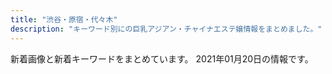 ```yaml
---
title: "渋谷・原宿・代々木"
description: "キーワード別にの巨乳アジアン・チャイナエステ嬢情報をまとめました。"
---
```


新着画像と新着キーワードをまとめています。
2021年01月20日の情報です。

<DmmAffiliateIns />
<KeywordTable
  shops={
    [
    {
        "img_links": [
            "http://awaawa-fairy.work/sp/img/t-t.jpg",
            "http://awaawa-fairy.work/img/st26.png",
            "http://awaawa-fairy.work/img/sta29.png",
            "http://awaawa-fairy.work/sp/img/tit.jpg",
            "http://awaawa-fairy.work/sp/img/pc.jpg",
            "http://awaawa-fairy.work/sp/img/tel.jpg",
            "http://awaawa-fairy.work/sp/img/sta27.png",
            "http://awaawa-fairy.work/sp/img/sta15.png",
            "http://awaawa-fairy.work/img/st22.png",
            "http://awaawa-fairy.work/sp/img/time.jpg",
            "http://awaawa-fairy.work/sp/img/p-27.png",
            "http://awaawa-fairy.work/sp/img/t-o.jpg",
            "http://awaawa-fairy.work/sp/img/sta26.png",
            "http://awaawa-fairy.work/img/sta26.png",
            "http://awaawa-fairy.work/img/mo.png",
            "http://awaawa-fairy.work/sp/img/t-a.jpg",
            "http://awaawa-fairy.work/img/st28.png",
            "http://awaawa-fairy.work/img/st27.png",
            "http://awaawa-fairy.work/sp/img/sta17.png",
            "http://awaawa-fairy.work/sp/img/p-26.png",
            "http://awaawa-fairy.work/sp/img/pic.jpg",
            "http://awaawa-fairy.work/img/sta28.png",
            "http://awaawa-fairy.work/img/sta27.png",
            "http://awaawa-fairy.work/img/st018.png",
            "http://awaawa-fairy.work/sp/img/mv.jpg",
            "http://awaawa-fairy.work/sp/img/line.jpg",
            "http://awaawa-fairy.work/img/sta15.png",
            "http://awaawa-fairy.work/img/sta22.png",
            "http://awaawa-fairy.work/img/st15.png",
            "http://awaawa-fairy.work/img/st29.png",
            "http://awaawa-fairy.work/img/st18.png",
            "http://awaawa-fairy.work/sp/img/p-15.png",
            "http://awaawa-fairy.work/sp/img/sta22.png",
            "http://awaawa-fairy.work/img/sta17.png",
            "http://awaawa-fairy.work/img/bottom.png",
            "http://awaawa-fairy.work/sp/img/sta18.png",
            "http://awaawa-fairy.work/img/nos.png",
            "http://awaawa-fairy.work/sp/img/add.jpg",
            "http://awaawa-fairy.work/sp/img/p-29.png",
            "http://awaawa-fairy.work/sp/img/info.jpg",
            "http://awaawa-fairy.work/sp/img/sta28.png",
            "http://awaawa-fairy.work/img/st4.png",
            "http://awaawa-fairy.work/sp/img/sta29.png",
            "http://awaawa-fairy.work/sp/img/botton.jpg",
            "http://awaawa-fairy.work/sp/img/sys.jpg",
            "http://awaawa-fairy.work/img/st017.png",
            "http://awaawa-fairy.work/img/head.png",
            "http://awaawa-fairy.work/img/sta18.png",
            "http://awaawa-fairy.work/sp/img/t-r.jpg",
            "http://awaawa-fairy.work/sp/img/t-s.jpg",
            "http://awaawa-fairy.work/img/st17.png"
        ],
        "keywords": {
            "88": 5,
            "C": 17,
            "87": 5,
            "D": 4,
            "86": 3,
            "F": 1,
            "85": 4,
            "E": 2
        },
        "name": "\u6ce1\u6ce1\u30d5\u30a7\u30a2\u30ea\u30fc",
        "url": "http://awaawa-fairy.work/",
        "station": "JR\u6e0b\u8c37\u99c5\u897f\u53e3"
    },
    {
        "url": "http://angel.est.cm/",
        "img_links": [
            "http://angel.est.cm/photos/sites/23/2019/11/2019110102361631.jpg",
            "http://angel.est.cm/photos/sites/23/2018/10/2018100318475591.jpg",
            "http://angel.est.cm/photos/sites/23/2016/08/staff2.jpg",
            "http://angel.est.cm/img/top.png",
            "http://angel.est.cm/img/footer.png",
            "http://angel.est.cm/img/r1.jpg",
            "http://angel.est.cm/photos/sites/23/2019/05/2019051010094797.jpg",
            "http://angel.est.cm/img/r3.jpg",
            "http://angel.est.cm/photos/sites/23/2019/05/2019051010094757.jpg",
            "http://angel.est.cm/photos/sites/23/2019/05/2019051010094759.jpg",
            "http://angel.est.cm/img/r2.jpg",
            "http://angel.est.cm/photos/sites/23/2019/05/2019051010094748.jpg",
            "http://angel.est.cm/img/r4.jpg"
        ],
        "keywords": {
            "E": 4,
            "88": 2,
            "D": 8,
            "86": 6,
            "87": 6,
            "C": 2
        },
        "name": "Angel",
        "station": "JR\u6e0b\u8c37\u99c5\u5bae\u76ca\u5742\u53e3"
    },
    {
        "img_links": [
            "http://kokoronosato.tyo.cm/link/massage-de_88_31.jpg",
            "http://kokoronosato.tyo.cm/images/themes/pink/mobile.jpg",
            "http://kokoronosato.tyo.cm/photos/sites/15/2020/08/2020082205444661.jpg",
            "http://kokoronosato.tyo.cm/photos/sites/15/2020/08/2020082203150030.jpg",
            "http://kokoronosato.tyo.cm/link/8831.jpg",
            "http://kokoronosato.tyo.cm/images/themes/pink/s_link.png",
            "http://menlog.net/link/menlog8831.jpg",
            "http://kokoronosato.tyo.cm/images/themes/pink/r3.jpg",
            "http://kokoronosato.tyo.cm/images/themes/pink/no2.png",
            "http://kokoronosato.tyo.cm/images/themes/pink/s_ranking.png",
            "http://kokoronosato.tyo.cm/images/room4.jpg",
            "http://kokoronosato.tyo.cm/photos/sites/15/2019/07/2019072809470568.jpg",
            "http://kokoronosato.tyo.cm/photos/sites/15/2020/08/2020082205443766.jpg",
            "http://kokoronosato.tyo.cm/link/esthelove88-31.jpg",
            "http://kokoronosato.tyo.cm/images/room2.jpg",
            "http://kokoronosato.tyo.cm/images/themes/pink/line.png",
            "http://kokoronosato.tyo.cm/photos/sites/15/2019/07/2019072809450776.jpg",
            "http://kokoronosato.tyo.cm/images/themes/pink/s_news.png",
            "http://kokoronosato.tyo.cm/link/88x31b.jpg",
            "http://kokoronosato.tyo.cm/photos/sites/15/2020/08/2020082205444313.jpg",
            "http://kokoronosato.tyo.cm/photos/sites/15/2020/08/2020082203135850.jpg",
            "http://kokoronosato.tyo.cm/images/room3.jpg",
            "http://kokoronosato.tyo.cm/photos/sites/15/2019/07/2019072809445954.jpg",
            "http://kokoronosato.tyo.cm/images/themes/pink/s_staff.png",
            "http://kokoronosato.tyo.cm/images/themes/pink/s_newface.png",
            "http://kokoronosato.tyo.cm/link/e0016.jpg",
            "http://kokoronosato.tyo.cm/images/themes/pink/s_pickup.png",
            "http://kokoronosato.tyo.cm/link/walker88.jpg",
            "http://kokoronosato.tyo.cm/images/room1.jpg",
            "http://kokoronosato.tyo.cm/photos/sites/15/2019/07/2019072809465934.jpg",
            "http://kokoronosato.tyo.cm/images/themes/pink/no1.png"
        ],
        "url": "http://kokoronosato.tyo.cm/",
        "station": "JR\u6e0b\u8c37\u99c5\u6771\u53e3",
        "name": "\u68ee\u306e\u9999",
        "keywords": {
            "86": 12,
            "D": 24,
            "85": 4,
            "C": 19,
            "83": 4,
            "87": 8
        }
    },
    {
        "station": "JR\u6e0b\u8c37\u99c5\u897f\u53e3",
        "url": "http://suitengu.me-es.com/",
        "img_links": [
            "http://suitengu.me-es.com/images/index_09.jpg",
            "http://suitengu.me-es.com/girl/08a.jpg",
            "http://suitengu.me-es.com/images/index_14.jpg",
            "http://suitengu.me-es.com/images/index_01.jpg",
            "http://suitengu.me-es.com/girl/05.jpg",
            "http://suitengu.me-es.com/images/index_13.jpg",
            "http://suitengu.me-es.com/images/index_10.jpg",
            "http://suitengu.me-es.com/images/02.jpg",
            "http://suitengu.me-es.com/images/rec_10.jpg",
            "http://suitengu.me-es.com/girl/01.jpg",
            "http://suitengu.me-es.com/images/index_07.jpg",
            "http://suitengu.me-es.com/images/index_05.jpg",
            "http://suitengu.me-es.com/girl/011.jpg",
            "http://suitengu.me-es.com/images/info_10.jpg",
            "http://suitengu.me-es.com/images/index_04.jpg",
            "http://suitengu.me-es.com/girl/010.jpg",
            "http://suitengu.me-es.com/images/index_06.jpg",
            "http://suitengu.me-es.com/girl/07.jpg",
            "http://suitengu.me-es.com/images/01.jpg",
            "http://suitengu.me-es.com/girl/07a.jpg",
            "http://suitengu.me-es.com/images/index_08.jpg",
            "http://suitengu.me-es.com/girl/08.jpg",
            "http://suitengu.me-es.com/girl/05a.jpg",
            "http://suitengu.me-es.com/girl/013.jpg",
            "http://suitengu.me-es.com/images/rec.jpg",
            "http://suitengu.me-es.com/images/staff_10.jpg",
            "http://suitengu.me-es.com/images/info.jpg",
            "http://suitengu.me-es.com/girl/014.jpg",
            "http://suitengu.me-es.com/images/03.jpg",
            "http://suitengu.me-es.com/images/index_03.jpg",
            "http://suitengu.me-es.com/images/index_18.jpg"
        ],
        "keywords": {},
        "name": "\u6c34\u5929\u5bae"
    },
    {
        "name": "\u30b9\u30ef\u30f3",
        "keywords": {},
        "station": "JR\u6e0b\u8c37\u99c5\u30cf\u30c1\u516c\u53e3",
        "img_links": [
            "http://www.e-god.work/img/eri1.jpg",
            "http://www.e-god.work/images/news.jpg",
            "http://www.e-god.work/img/zb.jpg",
            "http://www.e-god.work/images/1.jpg",
            "http://www.e-god.work/images/staff_t.jpg",
            "http://www.e-god.work/img/koko2.jpg",
            "http://www.e-god.work/images/sys1.jpg",
            "http://www.e-god.work/images/line.png",
            "http://www.e-god.work/images/4.jpg",
            "http://www.e-god.work/images/interior_t.jpg",
            "http://www.e-god.work/images/tel.jpg",
            "http://www.e-god.work/images/sys2.jpg",
            "http://www.e-god.work/images/info.jpg",
            "http://www.e-god.work/images/int1.jpg",
            "http://www.e-god.work/images/int2.jpg",
            "http://www.e-god.work/img/koko1.jpg",
            "http://www.e-god.work/img/yuki1.jpg",
            "http://www.e-god.work/images/mobile.jpg",
            "http://www.e-god.work/images/ais.jpg",
            "http://www.e-god.work/images/head.jpg",
            "http://www.e-god.work/images/2.jpg"
        ],
        "url": "http://www.e-god.work/"
    },
    {
        "keywords": {},
        "url": "http://www.aixin.co.jp/",
        "img_links": [
            "http://www.aixin.co.jp/images/staff/yuzu/yuzu.jpg",
            "http://www.aixin.co.jp/images/costume/2.png",
            "http://www.aixin.co.jp/images/staff/mika2/1.png",
            "http://www.aixin.co.jp/images/staff/yuzu/2.jpg",
            "http://www.aixin.co.jp/images/map/google.png",
            "http://www.aixin.co.jp/images/staff/chiemi/1.jpg",
            "http://www.aixin.co.jp/images/costume/6.png",
            "http://www.aixin.co.jp/images/price/aroma.jpg",
            "http://www.aixin.co.jp/images/staff/mika2/2.png",
            "http://www.aixin.co.jp/images/staff/rara/rara.png",
            "http://www.aixin.co.jp/images/top/top.jpg",
            "http://www.aixin.co.jp/images/staff/ruru2/ruru2.jpg",
            "http://www.aixin.co.jp/images/staff/miya/1.jpg",
            "http://www.aixin.co.jp/images/wanted/wanted.png",
            "http://www.aixin.co.jp/images/staff/koko/koko.png",
            "http://www.aixin.co.jp/images/staff/eri/eri.png",
            "http://www.aixin.co.jp/images/price/tokusen.jpg",
            "http://www.aixin.co.jp/images/price/hirou.jpg",
            "http://www.aixin.co.jp/images/staff/miharu/miharu.png",
            "http://www.aixin.co.jp/images/staff/mirai/mirai.png",
            "http://www.aixin.co.jp/images/costume/3.png",
            "http://www.aixin.co.jp/images/staff/ruri2/ruri2.png",
            "http://www.aixin.co.jp/images/costume/1.png",
            "http://www.aixin.co.jp/images/staff/aki/aki.png",
            "http://www.aixin.co.jp/images/staff/mika2/mika2.png",
            "http://www.aixin.co.jp/images/staff/miya/miya.jpg",
            "http://www.aixin.co.jp/images/staff/yui2/yui2.png",
            "http://www.aixin.co.jp/images/price/long.jpg",
            "http://www.aixin.co.jp/images/staff/mimi2/mimi2.png",
            "http://www.aixin.co.jp/images/staff/miki/miki.jpg",
            "http://www.aixin.co.jp/images/staff/haruka2/haruka2.png",
            "http://www.aixin.co.jp/images/costume/7.png",
            "http://www.aixin.co.jp/images/staff/ran/ran.png",
            "http://www.aixin.co.jp/images/staff/ayaka/1.jpg",
            "http://www.aixin.co.jp/images/staff/akane/akane.png",
            "http://www.aixin.co.jp/images/staff/ruru2/2.jpg",
            "http://www.aixin.co.jp/images/top_pic/top2.jpg",
            "http://www.aixin.co.jp/images/staff/miki/2.jpg",
            "http://www.aixin.co.jp/images/staff/chiemi/chiemi.jpg",
            "http://www.aixin.co.jp/images/costume/4.png",
            "http://www.aixin.co.jp/images/staff/ayaka/ayaka.jpg"
        ],
        "name": "\u30a2\u30a4\u30b7\u30f3",
        "station": "JR\u6e0b\u8c37\u99c5"
    },
    {
        "name": "\u6953",
        "keywords": {},
        "img_links": [
            "http://www.kaede-es.club/images/staff/4/sati.jpg",
            "http://www.kaede-es.club/images/nav/nav-sys.jpg",
            "http://www.kaede-es.club/images/staff/2/yume.png",
            "http://www.kaede-es.club/images/nav/nav-job.jpg",
            "http://www.kaede-es.club/images/t-off-ico.jpg",
            "http://www.kaede-es.club/images/index-tiba_10.jpg",
            "http://www.kaede-es.club/psd/off2-1.jpg",
            "http://www.kaede-es.club/images/staff/2/miki.jpg",
            "http://www.kaede-es.club/images/index-tiba_13.jpg",
            "http://www.kaede-es.club/images/nav/nav-staff.jpg",
            "http://www.kaede-es.club/images/staff/neinei2.jpg",
            "http://www.kaede-es.club/images/staff/miki.jpg",
            "http://www.kaede-es.club/psd/off32.jpg",
            "http://www.kaede-es.club/images/staff/2/momo.jpg",
            "http://www.kaede-es.club/images/staff/emi.jpg",
            "http://www.kaede-es.club/images/staff/2/nana.jpg",
            "http://www.kaede-es.club/images/shop/DSC_0086-300x199.jpg",
            "http://www.kaede-es.club/images/index-tiba_02.jpg",
            "http://www.kaede-es.club/images/20200928173241.png",
            "http://www.kaede-es.club/images/index-tiba_09.jpg",
            "http://www.kaede-es.club/images/shop/DSC_0087-221x300.jpg",
            "http://www.kaede-es.club/images/shop/DSC_0998-199x300.jpg",
            "http://www.kaede-es.club/images/index-tiba_04.jpg",
            "http://www.kaede-es.club/images/staff/4/yuyu2.jpg",
            "http://www.kaede-es.club/css/2.jpeg"
        ],
        "url": "http://www.kaede-es.club/",
        "station": "JR\u4ee3\u3005\u6728\u99c5"
    }
]
}
/>
<DmmAffiliateScript />
